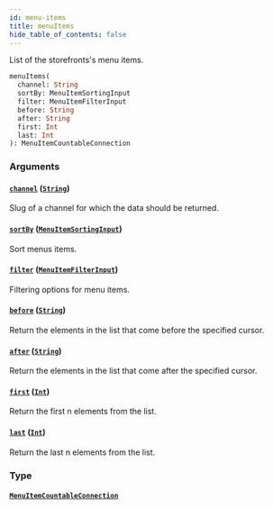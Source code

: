```yaml
---
id: menu-items
title: menuItems
hide_table_of_contents: false
---
```


List of the storefronts's menu items.

```graphql
menuItems(
  channel: String
  sortBy: MenuItemSortingInput
  filter: MenuItemFilterInput
  before: String
  after: String
  first: Int
  last: Int
): MenuItemCountableConnection
```

### Arguments

#### [`channel`](#) ([`String`](../../../developer/api-reference/scalars/string))

Slug of a channel for which the data should be returned.

#### [`sortBy`](#) ([`MenuItemSortingInput`](../../../developer/api-reference/inputs/menu-item-sorting-input))

Sort menus items.

#### [`filter`](#) ([`MenuItemFilterInput`](../../../developer/api-reference/inputs/menu-item-filter-input))

Filtering options for menu items.

#### [`before`](#) ([`String`](../../../developer/api-reference/scalars/string))

Return the elements in the list that come before the specified cursor.

#### [`after`](#) ([`String`](../../../developer/api-reference/scalars/string))

Return the elements in the list that come after the specified cursor.

#### [`first`](#) ([`Int`](../../../developer/api-reference/scalars/int))

Return the first n elements from the list.

#### [`last`](#) ([`Int`](../../../developer/api-reference/scalars/int))

Return the last n elements from the list.

### Type

#### [`MenuItemCountableConnection`](../../../developer/api-reference/objects/menu-item-countable-connection)
